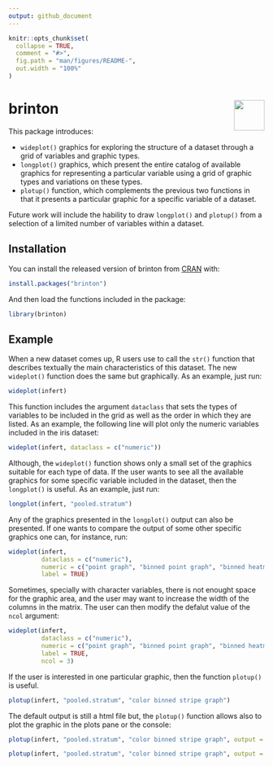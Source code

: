 ```yaml
---
output: github_document
---
```


<!-- README.md is generated from README.Rmd. Please edit that file -->

```r
knitr::opts_chunk$set(
  collapse = TRUE,
  comment = "#>",
  fig.path = "man/figures/README-",
  out.width = "100%"
)
```

# brinton <img src="man/figures/logo.png" align="right" alt="" width="60" />

This package introduces:

+ `wideplot()` graphics for exploring the structure of a dataset through a grid of variables and graphic types. 
+ `longplot()` graphics, which present the entire catalog of available graphics for representing a particular variable using a grid of graphic types and variations on these types. 
+ `plotup()` function, which complements the previous two functions in that it presents a particular graphic for a specific variable of a dataset.

Future work will include the hability to draw `longplot()` and `plotup()` from a selection of a limited number of variables within a dataset.

## Installation

You can install the released version of brinton from [CRAN](https://CRAN.R-project.org) with:

```r
install.packages("brinton")
```

And then load the functions included in the package:
```r
library(brinton)
```


## Example

When a new dataset comes up, R users use to call the `str()` function that describes textually the main characteristics of this dataset. The new `wideplot()` function does the same but graphically. As an example, just run:

```r
wideplot(infert)
```

This function includes the argument `dataclass` that sets the types of variables to be included in the grid as well as the order in which they are listed. As an example, the following line will plot only the numeric variables included in the iris dataset:
```r
wideplot(infert, dataclass = c("numeric"))
```


Although, the `wideplot()` function shows only a small set of the graphics suitable for each type of data. If the user wants to see all the available graphics for some specific variable included in the dataset, then the `longplot()` is useful. As an example, just run:
```r
longplot(infert, "pooled.stratum")
```

Any of the graphics presented in the `longplot()` output can also be presented. If one wants to compare the output of some other specific graphics one can, for instance, run:
```r
wideplot(infert,
         dataclass = c("numeric"),
         numeric = c("point graph", "binned point graph", "binned heatmap"),
         label = TRUE)
```

Sometimes, specially with character variables, there is not enought space for the graphic area, and the user may want to increase the width of the columns in the matrix. The user can then modify the defalut value of the `ncol` argument:
```r
wideplot(infert,
         dataclass = c("numeric"),
         numeric = c("point graph", "binned point graph", "binned heatmap"),
         label = TRUE,
         ncol = 3)
```

If the user is interested in one particular graphic, then the function `plotup()` is useful. 
```r
plotup(infert, "pooled.stratum", "color binned stripe graph")
```

The default output is still a html file but, the `plotup()` function allows also to plot the graphic in the plots pane or the console:
```r
plotup(infert, "pooled.stratum", "color binned stripe graph", output = "plots pane")
```

```r
plotup(infert, "pooled.stratum", "color binned stripe graph", output = "console")
```


